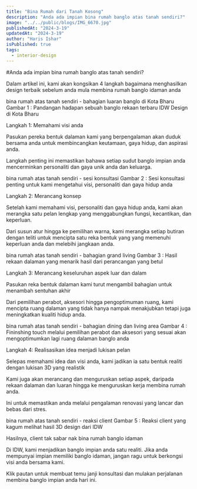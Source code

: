 ```yaml
---
title: "Bina Rumah dari Tanah Kosong"
description: "Anda ada impian bina rumah banglo atas tanah sendiri?"
image: "../../public/blogs/IMG_6670.jpg"
publishedAt: "2024-3-19"
updatedAt: "2024-3-19"
author: "Haris Ishar"
isPublished: true
tags:
  - interior-design
---
```


#Anda ada impian bina rumah banglo atas tanah sendiri?

Dalam artikel ini, kami akan kongsikan 4 langkah bagaimana menghasilkan design terbaik sebelum anda mula membina rumah banglo idaman anda

bina rumah atas tanah sendiri - bahagian luaran banglo di Kota Bharu
Gambar 1 : Pandangan hadapan sebuah banglo rekaan terbaru IDW Design di Kota Bharu

Langkah 1: Memahami visi anda

Pasukan pereka bentuk dalaman kami yang berpengalaman akan duduk bersama anda untuk membincangkan keutamaan, gaya hidup, dan aspirasi anda.

Langkah penting ini memastikan bahawa setiap sudut banglo impian anda mencerminkan personaliti dan gaya unik anda dan keluarga.

bina rumah atas tanah sendiri - sesi konsultasi
Gambar 2 : Sesi konsultasi penting untuk kami mengetahui visi, personaliti dan gaya hidup anda

Langkah 2: Merancang konsep

Setelah kami memahami visi, personaliti dan gaya hidup anda, kami akan merangka satu pelan lengkap yang menggabungkan fungsi, kecantikan, dan keperluan.

Dari susun atur hingga ke pemilihan warna, kami merangka setiap butiran dengan teliti untuk mencipta satu reka bentuk yang yang memenuhi keperluan anda dan melebihi jangkaan anda.

bina rumah atas tanah sendiri - bahagian grand living
Gambar 3 : Hasil rekaan dalaman yang menarik hasil dari perancangan yang betul

Langkah 3: Merancang keseluruhan aspek luar dan dalam

Pasukan reka bentuk dalaman kami turut mengambil bahagian untuk menambah sentuhan akhir

Dari pemilihan perabot, aksesori hingga pengoptimuman ruang, kami mencipta ruang dalaman yang tidak hanya nampak menakjubkan tetapi juga meningkatkan kualiti hidup anda.

bina rumah atas tanah sendiri - bahagian dining dan living area
Gambar 4 : Fininshing touch melalui pemilihan perabot dan aksesori yang sesuai akan mengoptimumkan lagi ruang dalaman banglo anda

Langkah 4: Realisasikan idea menjadi lukisan pelan

Selepas memahami idea dan visi anda, kami jadikan ia satu bentuk realiti dengan lukisan 3D yang realistik

Kami juga akan merancang dan menguruskan setiap aspek, daripada rekaan dalaman dan luaran hingga ke menguruskan kerja membina rumah anda.

Ini untuk memastikan anda melalui pengalaman renovasi yang lancar dan bebas dari stres.

bina rumah atas tanah sendiri - reaksi client
Gambar 5 : Reaksi client yang kagum melihat hasil 3D design dari IDW

Hasilnya, client tak sabar nak bina rumah banglo idaman

Di IDW, kami menjadikan banglo impian anda satu realiti. Jika anda mempunyai impian memiliki banglo idaman, jangan ragu untuk berkongsi visi anda bersama kami.

Klik pautan untuk membuat temu janji konsultasi dan mulakan perjalanan membina banglo impian anda hari ini.

